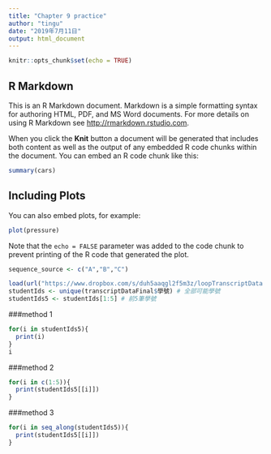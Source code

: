 ```yaml
---
title: "Chapter 9 practice"
author: "tingu"
date: "2019年7月11日"
output: html_document
---
```

```r
knitr::opts_chunk$set(echo = TRUE)
```

## R Markdown

This is an R Markdown document. Markdown is a simple formatting syntax for authoring HTML, PDF, and MS Word documents. For more details on using R Markdown see <http://rmarkdown.rstudio.com>.

When you click the **Knit** button a document will be generated that includes both content as well as the output of any embedded R code chunks within the document. You can embed an R code chunk like this:

```r
summary(cars)
```

## Including Plots

You can also embed plots, for example:

```r
plot(pressure)
```

Note that the `echo = FALSE` parameter was added to the code chunk to prevent printing of the R code that generated the plot.
```r
sequence_source <- c("A","B","C")
```

```r
load(url("https://www.dropbox.com/s/duh5aaqgl2f5m3z/loopTranscriptData.Rda?raw=1"))
studentIds <- unique(transcriptDataFinal$學號) # 全部可能學號
studentIds5 <- studentIds[1:5] # 前5筆學號
```
###method 1
```r
for(i in studentIds5){ 
  print(i) 
}
i
```
###method 2
```r
for(i in c(1:5)){ 
  print(studentIds5[[i]]) 
}
```
###method 3 
```r
for(i in seq_along(studentIds5)){
  print(studentIds5[[i]])
}
```

```r

```


